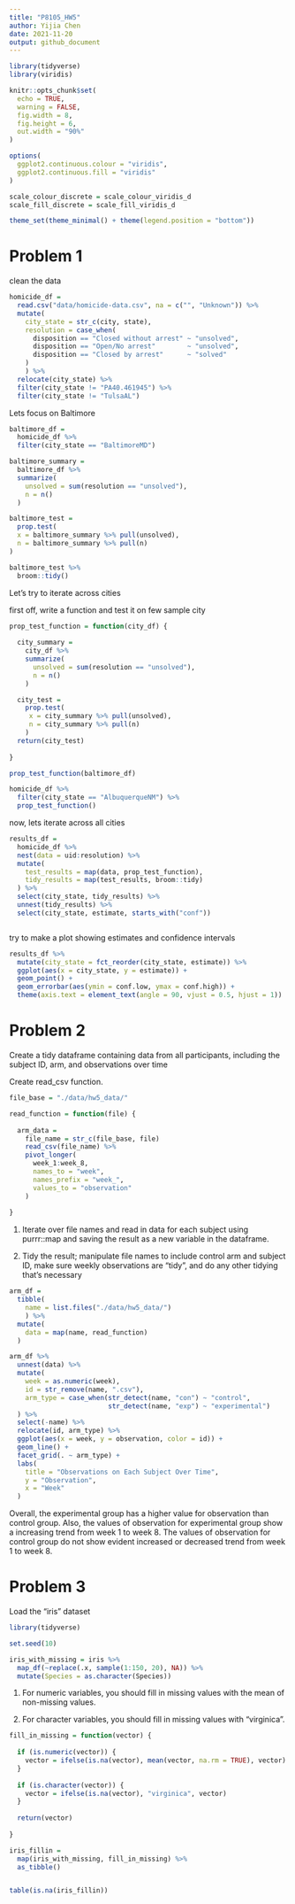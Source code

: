 ```yaml
---
title: "P8105_HW5"
author: Yijia Chen
date: 2021-11-20
output: github_document
---
```


```r
library(tidyverse)
library(viridis)

knitr::opts_chunk$set(
  echo = TRUE,
  warning = FALSE,
  fig.width = 8,
  fig.height = 6,
  out.width = "90%"
)

options(
  ggplot2.continuous.colour = "viridis",
  ggplot2.continuous.fill = "viridis"
)

scale_colour_discrete = scale_colour_viridis_d
scale_fill_discrete = scale_fill_viridis_d

theme_set(theme_minimal() + theme(legend.position = "bottom"))
```
 
# Problem 1
clean the data

```r
homicide_df = 
  read.csv("data/homicide-data.csv", na = c("", "Unknown")) %>% 
  mutate(
    city_state = str_c(city, state),
    resolution = case_when(
      disposition == "Closed without arrest" ~ "unsolved",
      disposition == "Open/No arrest"        ~ "unsolved",
      disposition == "Closed by arrest"      ~ "solved"
    )
    ) %>% 
  relocate(city_state) %>% 
  filter(city_state != "PA40.461945") %>% 
  filter(city_state != "TulsaAL")
```

Lets focus on Baltimore

```r
baltimore_df = 
  homicide_df %>% 
  filter(city_state == "BaltimoreMD")

baltimore_summary = 
  baltimore_df %>% 
  summarize(
    unsolved = sum(resolution == "unsolved"),
    n = n()
  )

baltimore_test = 
  prop.test(
  x = baltimore_summary %>% pull(unsolved),
  n = baltimore_summary %>% pull(n)
)

baltimore_test %>% 
  broom::tidy()
```


Let's try to iterate across cities

first off, write a function and test it on few sample city

```r
prop_test_function = function(city_df) {
  
  city_summary = 
    city_df %>% 
    summarize(
      unsolved = sum(resolution == "unsolved"),
      n = n()
    )

  city_test = 
    prop.test(
     x = city_summary %>% pull(unsolved),
     n = city_summary %>% pull(n)
    )
  return(city_test)
  
}

prop_test_function(baltimore_df)

homicide_df %>% 
  filter(city_state == "AlbuquerqueNM") %>% 
  prop_test_function()


```

now, lets iterate across all cities

```r
results_df = 
  homicide_df %>% 
  nest(data = uid:resolution) %>% 
  mutate(
    test_results = map(data, prop_test_function),
    tidy_results = map(test_results, broom::tidy)
  ) %>% 
  select(city_state, tidy_results) %>% 
  unnest(tidy_results) %>% 
  select(city_state, estimate, starts_with("conf"))



```

try to make a plot showing estimates and confidence intervals

```r
results_df %>% 
  mutate(city_state = fct_reorder(city_state, estimate)) %>% 
  ggplot(aes(x = city_state, y = estimate)) +
  geom_point() +
  geom_errorbar(aes(ymin = conf.low, ymax = conf.high)) +
  theme(axis.text = element_text(angle = 90, vjust = 0.5, hjust = 1))
```


# Problem 2
Create a tidy dataframe containing data from all participants, including the subject ID, arm, and observations over time

Create read_csv function.

```r
file_base = "./data/hw5_data/"

read_function = function(file) {
  
  arm_data = 
    file_name = str_c(file_base, file)
    read_csv(file_name) %>% 
    pivot_longer(
      week_1:week_8,
      names_to = "week",
      names_prefix = "week_",
      values_to = "observation"
    )
  
}
```

1. Iterate over file names and read in data for each subject using purrr::map and saving the result as a new variable in the dataframe.

2. Tidy the result; manipulate file names to include control arm and subject ID, make sure weekly observations are “tidy”, and do any other tidying that’s necessary

```r
arm_df = 
  tibble(
    name = list.files("./data/hw5_data/")
    ) %>% 
  mutate(
    data = map(name, read_function)
  ) 

arm_df %>% 
  unnest(data) %>% 
  mutate(
    week = as.numeric(week),
    id = str_remove(name, ".csv"),
    arm_type = case_when(str_detect(name, "con") ~ "control",
                         str_detect(name, "exp") ~ "experimental")
  ) %>% 
  select(-name) %>% 
  relocate(id, arm_type) %>% 
  ggplot(aes(x = week, y = observation, color = id)) +
  geom_line() +
  facet_grid(. ~ arm_type) +
  labs(
    title = "Observations on Each Subject Over Time",
    y = "Observation",
    x = "Week"
  )
```
Overall, the experimental group has a higher value for observation than control group. Also, the values of observation for experimental group show a increasing trend from week 1 to week 8. The values of observation for control group do not show evident increased or decreased trend from week 1 to week 8.


# Problem 3
Load the "iris" dataset 

```r
library(tidyverse)

set.seed(10)

iris_with_missing = iris %>% 
  map_df(~replace(.x, sample(1:150, 20), NA)) %>%
  mutate(Species = as.character(Species))
```

1. For numeric variables, you should fill in missing values with the mean of non-missing values.

2. For character variables, you should fill in missing values with "virginica".


```r
fill_in_missing = function(vector) {
  
  if (is.numeric(vector)) {
    vector = ifelse(is.na(vector), mean(vector, na.rm = TRUE), vector)
  }
  
  if (is.character(vector)) {
    vector = ifelse(is.na(vector), "virginica", vector)
  }
  
  return(vector)
  
}

iris_fillin = 
  map(iris_with_missing, fill_in_missing) %>% 
  as_tibble()


table(is.na(iris_fillin))

```




